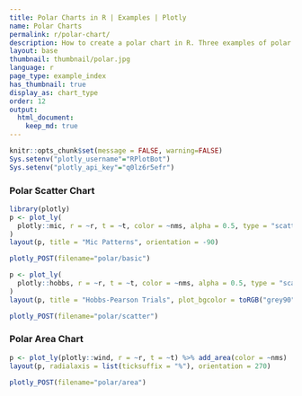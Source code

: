 ```yaml
---
title: Polar Charts in R | Examples | Plotly
name: Polar Charts
permalink: r/polar-chart/
description: How to create a polar chart in R. Three examples of polar line, polar scatter, and polar area chart.
layout: base
thumbnail: thumbnail/polar.jpg
language: r
page_type: example_index
has_thumbnail: true
display_as: chart_type
order: 12
output:
  html_document:
    keep_md: true
---
```


```r
knitr::opts_chunk$set(message = FALSE, warning=FALSE)
Sys.setenv("plotly_username"="RPlotBot")
Sys.setenv("plotly_api_key"="q0lz6r5efr")
```

### Polar Scatter Chart

```r
library(plotly)
p <- plot_ly(
  plotly::mic, r = ~r, t = ~t, color = ~nms, alpha = 0.5, type = "scatter"
)
layout(p, title = "Mic Patterns", orientation = -90)
```

```r
plotly_POST(filename="polar/basic")
```

```r
p <- plot_ly(
  plotly::hobbs, r = ~r, t = ~t, color = ~nms, alpha = 0.5, type = "scatter"
)
layout(p, title = "Hobbs-Pearson Trials", plot_bgcolor = toRGB("grey90"))
```

```r
plotly_POST(filename="polar/scatter")
```

### Polar Area Chart

```r
p <- plot_ly(plotly::wind, r = ~r, t = ~t) %>% add_area(color = ~nms)
layout(p, radialaxis = list(ticksuffix = "%"), orientation = 270)
```

```r
plotly_POST(filename="polar/area")
```